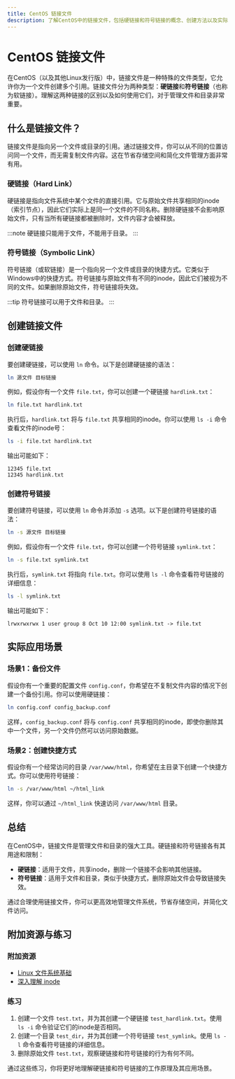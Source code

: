 ```yaml
---
title: CentOS 链接文件
description: 了解CentOS中的链接文件，包括硬链接和符号链接的概念、创建方法以及实际应用场景。
---
```


# CentOS 链接文件

在CentOS（以及其他Linux发行版）中，链接文件是一种特殊的文件类型，它允许你为一个文件创建多个引用。链接文件分为两种类型：**硬链接**和**符号链接**（也称为软链接）。理解这两种链接的区别以及如何使用它们，对于管理文件和目录非常重要。

## 什么是链接文件？

链接文件是指向另一个文件或目录的引用。通过链接文件，你可以从不同的位置访问同一个文件，而无需复制文件内容。这在节省存储空间和简化文件管理方面非常有用。

### 硬链接（Hard Link）

硬链接是指向文件系统中某个文件的直接引用。它与原始文件共享相同的inode（索引节点），因此它们实际上是同一个文件的不同名称。删除硬链接不会影响原始文件，只有当所有硬链接都被删除时，文件内容才会被释放。

:::note
硬链接只能用于文件，不能用于目录。
:::

### 符号链接（Symbolic Link）

符号链接（或软链接）是一个指向另一个文件或目录的快捷方式。它类似于Windows中的快捷方式。符号链接与原始文件有不同的inode，因此它们被视为不同的文件。如果删除原始文件，符号链接将失效。

:::tip
符号链接可以用于文件和目录。
:::

## 创建链接文件

### 创建硬链接

要创建硬链接，可以使用 `ln` 命令。以下是创建硬链接的语法：

```bash
ln 源文件 目标链接
```

例如，假设你有一个文件 `file.txt`，你可以创建一个硬链接 `hardlink.txt`：

```bash
ln file.txt hardlink.txt
```

执行后，`hardlink.txt` 将与 `file.txt` 共享相同的inode。你可以使用 `ls -i` 命令查看文件的inode号：

```bash
ls -i file.txt hardlink.txt
```

输出可能如下：

```
12345 file.txt
12345 hardlink.txt
```

### 创建符号链接

要创建符号链接，可以使用 `ln` 命令并添加 `-s` 选项。以下是创建符号链接的语法：

```bash
ln -s 源文件 目标链接
```

例如，假设你有一个文件 `file.txt`，你可以创建一个符号链接 `symlink.txt`：

```bash
ln -s file.txt symlink.txt
```

执行后，`symlink.txt` 将指向 `file.txt`。你可以使用 `ls -l` 命令查看符号链接的详细信息：

```bash
ls -l symlink.txt
```

输出可能如下：

```
lrwxrwxrwx 1 user group 8 Oct 10 12:00 symlink.txt -> file.txt
```

## 实际应用场景

### 场景1：备份文件

假设你有一个重要的配置文件 `config.conf`，你希望在不复制文件内容的情况下创建一个备份引用。你可以使用硬链接：

```bash
ln config.conf config_backup.conf
```

这样，`config_backup.conf` 将与 `config.conf` 共享相同的inode，即使你删除其中一个文件，另一个文件仍然可以访问原始数据。

### 场景2：创建快捷方式

假设你有一个经常访问的目录 `/var/www/html`，你希望在主目录下创建一个快捷方式。你可以使用符号链接：

```bash
ln -s /var/www/html ~/html_link
```

这样，你可以通过 `~/html_link` 快速访问 `/var/www/html` 目录。

## 总结

在CentOS中，链接文件是管理文件和目录的强大工具。硬链接和符号链接各有其用途和限制：

- **硬链接**：适用于文件，共享inode，删除一个链接不会影响其他链接。
- **符号链接**：适用于文件和目录，类似于快捷方式，删除原始文件会导致链接失效。

通过合理使用链接文件，你可以更高效地管理文件系统，节省存储空间，并简化文件访问。

## 附加资源与练习

### 附加资源

- [Linux 文件系统基础](https://www.example.com/linux-filesystem-basics)
- [深入理解 inode](https://www.example.com/understanding-inodes)

### 练习

1. 创建一个文件 `test.txt`，并为其创建一个硬链接 `test_hardlink.txt`。使用 `ls -i` 命令验证它们的inode是否相同。
2. 创建一个目录 `test_dir`，并为其创建一个符号链接 `test_symlink`。使用 `ls -l` 命令查看符号链接的详细信息。
3. 删除原始文件 `test.txt`，观察硬链接和符号链接的行为有何不同。

通过这些练习，你将更好地理解硬链接和符号链接的工作原理及其应用场景。